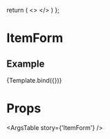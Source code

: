 
  return (
    <>
      <ItemForm />
    </>
  )
};

<Meta
  title='Components/ItemForm'
  component={ItemForm}
/>

# ItemForm
<Description of={ItemForm}/>


## Example
<Canvas>
  <Story name='ItemForm'>
    {Template.bind({})}
  </Story>
</Canvas>

# Props
<ArgsTable story={'ItemForm'} />